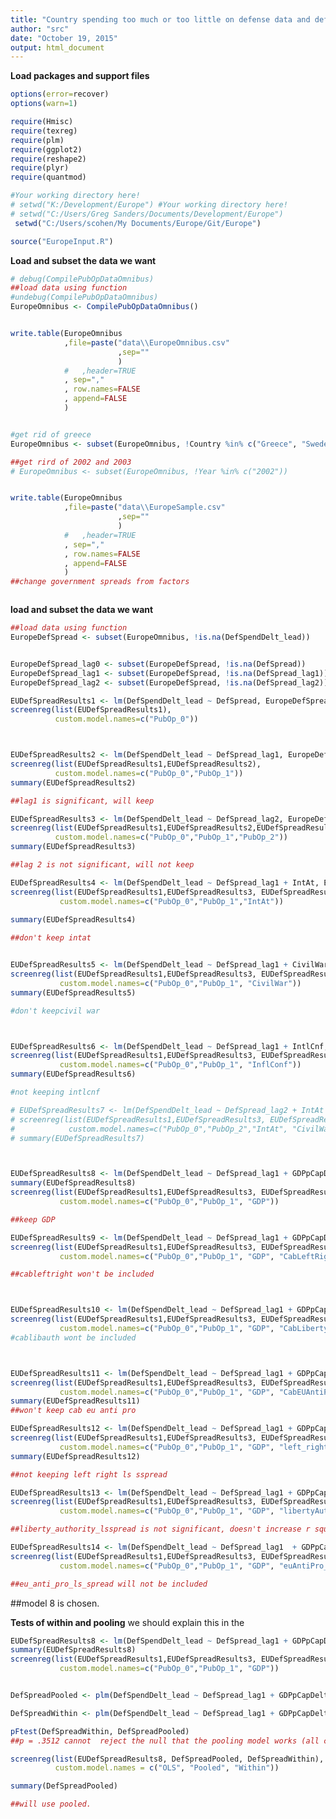 ```yaml
---
title: "Country spending too much or too little on defense data and defense spending"
author: "src"
date: "October 19, 2015"
output: html_document
---
```


**Load packages and support files**
```r
options(error=recover)
options(warn=1)

require(Hmisc)
require(texreg)
require(plm)
require(ggplot2)
require(reshape2)
require(plyr)
require(quantmod)

#Your working directory here!
# setwd("K:/Development/Europe") #Your working directory here!
# setwd("C:/Users/Greg Sanders/Documents/Development/Europe")
 setwd("C:/Users/scohen/My Documents/Europe/Git/Europe")

source("EuropeInput.R")

```


**Load and subset the data we want**
```r


# debug(CompilePubOpDataOmnibus)
##load data using function
#undebug(CompilePubOpDataOmnibus)
EuropeOmnibus <- CompilePubOpDataOmnibus()


write.table(EuropeOmnibus
            ,file=paste("data\\EuropeOmnibus.csv"
                        ,sep=""
                        )
            #   ,header=TRUE
            , sep=","
            , row.names=FALSE
            , append=FALSE
            )


#get rid of greece
EuropeOmnibus <- subset(EuropeOmnibus, !Country %in% c("Greece", "Sweden","Russia","United States"))

##get rird of 2002 and 2003
# EuropeOmnibus <- subset(EuropeOmnibus, !Year %in% c("2002"))


write.table(EuropeOmnibus
            ,file=paste("data\\EuropeSample.csv"
                        ,sep=""
                        )
            #   ,header=TRUE
            , sep=","
            , row.names=FALSE
            , append=FALSE
            )
##change government spreads from factors



```


**load and subset the data we want**
```r

##load data using function
EuropeDefSpread <- subset(EuropeOmnibus, !is.na(DefSpendDelt_lead))


EuropeDefSpread_lag0 <- subset(EuropeDefSpread, !is.na(DefSpread))
EuropeDefSpread_lag1 <- subset(EuropeDefSpread, !is.na(DefSpread_lag1))
EuropeDefSpread_lag2 <- subset(EuropeDefSpread, !is.na(DefSpread_lag2))


```



``` r

EUDefSpreadResults1 <- lm(DefSpendDelt_lead ~ DefSpread, EuropeDefSpread_lag0) 
screenreg(list(EUDefSpreadResults1),
          custom.model.names=c("PubOp_0"))



EUDefSpreadResults2 <- lm(DefSpendDelt_lead ~ DefSpread_lag1, EuropeDefSpread_lag1) 
screenreg(list(EUDefSpreadResults1,EUDefSpreadResults2),
          custom.model.names=c("PubOp_0","PubOp_1"))
summary(EUDefSpreadResults2)

##lag1 is significant, will keep 

EUDefSpreadResults3 <- lm(DefSpendDelt_lead ~ DefSpread_lag2, EuropeDefSpread_lag2) 
screenreg(list(EUDefSpreadResults1,EUDefSpreadResults2,EUDefSpreadResults3),
          custom.model.names=c("PubOp_0","PubOp_1","PubOp_2"))
summary(EUDefSpreadResults3)

##lag 2 is not significant, will not keep

EUDefSpreadResults4 <- lm(DefSpendDelt_lead ~ DefSpread_lag1 + IntAt, EuropeDefSpread_lag1)
screenreg(list(EUDefSpreadResults1,EUDefSpreadResults3, EUDefSpreadResults4),
           custom.model.names=c("PubOp_0","PubOp_1","IntAt"))
 
summary(EUDefSpreadResults4)

##don't keep intat


EUDefSpreadResults5 <- lm(DefSpendDelt_lead ~ DefSpread_lag1 + CivilWar, EuropeDefSpread_lag1)
screenreg(list(EUDefSpreadResults1,EUDefSpreadResults3, EUDefSpreadResults5),
           custom.model.names=c("PubOp_0","PubOp_1", "CivilWar"))
summary(EUDefSpreadResults5)

#don't keepcivil war



EUDefSpreadResults6 <- lm(DefSpendDelt_lead ~ DefSpread_lag1 + IntlCnf, EuropeDefSpread_lag1)
screenreg(list(EUDefSpreadResults1,EUDefSpreadResults3, EUDefSpreadResults6),
           custom.model.names=c("PubOp_0","PubOp_1", "InflConf"))
summary(EUDefSpreadResults6)

#not keeping intlcnf

# EUDefSpreadResults7 <- lm(DefSpendDelt_lead ~ DefSpread_lag2 + IntAt + CivilWar, EuropeDefSpread_lag2)
# screenreg(list(EUDefSpreadResults1,EUDefSpreadResults3, EUDefSpreadResults4, EUDefSpreadResults5, EUDefSpreadResults7),
#            custom.model.names=c("PubOp_0","PubOp_2","IntAt", "CivilWar", "Population"))
# summary(EUDefSpreadResults7)



EUDefSpreadResults8 <- lm(DefSpendDelt_lead ~ DefSpread_lag1 + GDPpCapDelt, EuropeDefSpread_lag1)
summary(EUDefSpreadResults8)
screenreg(list(EUDefSpreadResults1,EUDefSpreadResults3, EUDefSpreadResults8),
           custom.model.names=c("PubOp_0","PubOp_1", "GDP"))

##keep GDP

EUDefSpreadResults9 <- lm(DefSpendDelt_lead ~ DefSpread_lag1 + GDPpCapDelt + Cab_left_right, EuropeDefSpread_lag1)
screenreg(list(EUDefSpreadResults1,EUDefSpreadResults3, EUDefSpreadResults8, EUDefSpreadResults9),
           custom.model.names=c("PubOp_0","PubOp_1", "GDP", "CabLeftRight"))

##cableftright won't be included



EUDefSpreadResults10 <- lm(DefSpendDelt_lead ~ DefSpread_lag1 + GDPpCapDelt + Cab_liberty_authority, EuropeDefSpread_lag1)
screenreg(list(EUDefSpreadResults1,EUDefSpreadResults3, EUDefSpreadResults8, EUDefSpreadResults10),
           custom.model.names=c("PubOp_0","PubOp_1", "GDP", "CabLibertyAuth"))
#cablibauth wont be included



EUDefSpreadResults11 <- lm(DefSpendDelt_lead ~ DefSpread_lag1 + GDPpCapDelt + Cab_eu_anti_pro, EuropeDefSpread_lag1)
screenreg(list(EUDefSpreadResults1,EUDefSpreadResults3, EUDefSpreadResults8, EUDefSpreadResults11),
           custom.model.names=c("PubOp_0","PubOp_1", "GDP", "CabEUAntiPro"))
summary(EUDefSpreadResults11)
##won't keep cab eu anti pro

EUDefSpreadResults12 <- lm(DefSpendDelt_lead ~ DefSpread_lag1 + GDPpCapDelt + left_right_ls_spread, EuropeDefSpread_lag1)
screenreg(list(EUDefSpreadResults1,EUDefSpreadResults3, EUDefSpreadResults8, EUDefSpreadResults12),
           custom.model.names=c("PubOp_0","PubOp_1", "GDP", "left_right_lsSpread"))
summary(EUDefSpreadResults12)

##not keeping left right ls sspread

EUDefSpreadResults13 <- lm(DefSpendDelt_lead ~ DefSpread_lag1 + GDPpCapDelt + liberty_authority_ls_spread, EuropeDefSpread_lag1)
screenreg(list(EUDefSpreadResults1,EUDefSpreadResults3, EUDefSpreadResults8, EUDefSpreadResults13),
           custom.model.names=c("PubOp_0","PubOp_1", "GDP", "libertyAuth_lsSpread"))

##liberty_authority_lsspread is not significant, doesn't increase r squared and doens't affect the other veriables significantly

EUDefSpreadResults14 <- lm(DefSpendDelt_lead ~ DefSpread_lag1  + GDPpCapDelt + eu_anti_pro_ls_spread, EuropeDefSpread_lag1)
screenreg(list(EUDefSpreadResults1,EUDefSpreadResults3, EUDefSpreadResults8, EUDefSpreadResults14),
           custom.model.names=c("PubOp_0","PubOp_1", "GDP", "euAntiPro_lsSpread"))

##eu_anti_pro_ls_spread will not be included

```

##model 8 is chosen.

**Tests of within and pooling** we should explain this in the 

``` r

EUDefSpreadResults8 <- lm(DefSpendDelt_lead ~ DefSpread_lag1 + GDPpCapDelt, EuropeDefSpread_lag1)
summary(EUDefSpreadResults8)
screenreg(list(EUDefSpreadResults1,EUDefSpreadResults3, EUDefSpreadResults8),
           custom.model.names=c("PubOp_0","PubOp_1", "GDP"))


DefSpreadPooled <- plm(DefSpendDelt_lead ~ DefSpread_lag1 + GDPpCapDelt, data = EuropeDefSpread_lag1, model = "pooling")

DefSpreadWithin <- plm(DefSpendDelt_lead ~ DefSpread_lag1 + GDPpCapDelt, data =  EuropeDefSpread_lag1, model = "within")

pFtest(DefSpreadWithin, DefSpreadPooled)
##p = .3512 cannot  reject the null that the pooling model works (all coefficients for each country should be the same ever year)

screenreg(list(EUDefSpreadResults8, DefSpreadPooled, DefSpreadWithin),
          custom.model.names = c("OLS", "Pooled", "Within"))

summary(DefSpreadPooled)

##will use pooled. 
```
